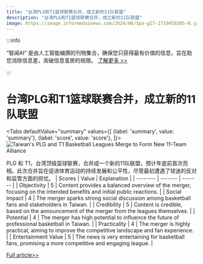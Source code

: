 ```yaml
---
title: "台湾PLG和T1篮球联赛合并，成立新的11队联盟"
description: "台湾PLG和T1篮球联赛合并，成立新的11队联盟"
image: https://image.informedainews.com/2024/06/Spo-gI7-1719459205-0.jpg
---
```



:::info

“智闻AI“ 是由人工智能编撰的刊物集合，确保您只获得最有价值的信息，旨在助您消除信息差，突破信息茧房的局限。  [了解更多 >>](/)

:::

# 台湾PLG和T1篮球联赛合并，成立新的11队联盟


<Tabs
	defaultValue="summary"
	values={[
	{label: 'summary', value: 'summary'},
	{label: 'score', value: 'score'},
]}>
<TabItem value="summary">
<img
  src="https://image.informedainews.com/2024/06/Spo-gI7-1719459205-0.jpg"
  alt="Taiwan's PLG and T1 Basketball Leagues Merge to Form New 11-Team Alliance"
/>



PLG 和 T1，台湾顶级篮球联赛，合并成一个新的11队联盟，预计年底前首次亮相。此次合并旨在促进体育运动的持续发展和公平性，尽管最初遭遇了球迷的反对和监管方面的担忧。
</TabItem>
<TabItem value="score">
	| Scores     | Value   | Explanation |
	| -------- | ------- | ------- |
	| Objectivity  | 5    | Content provides a balanced overview of the merger, focusing on the intended benefits and initial public reactions.    |
	| Social Impact | 4     | The merger sparks strong social discussion among basketball fans and stakeholders in Taiwan.    |
	| Credibility    | 5    | Content is credible, based on the announcement of the merger from the leagues themselves.    |
	| Potential    | 4    | The merger has high potential to influence the future of professional basketball in Taiwan.    |
	| Practicality    | 4    | The merger is highly practical, aiming to improve the competitive landscape and fan experience.    |
	| Entertainment Value    | 5    | The news is very entertaining for basketball fans, promising a more competitive and engaging league.    |
</TabItem>
</Tabs>

[Full article>>](https://today.line.me/tw/v2/article/vXrV12j)
